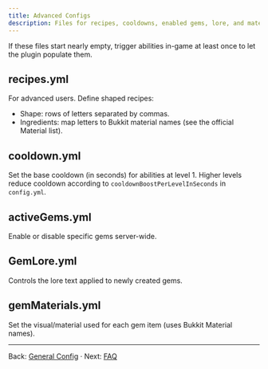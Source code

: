 ```yaml
---
title: Advanced Configs
description: Files for recipes, cooldowns, enabled gems, lore, and materials.
---
```


If these files start nearly empty, trigger abilities in-game at least once to let the plugin populate them.

## recipes.yml

For advanced users. Define shaped recipes:

- Shape: rows of letters separated by commas.
- Ingredients: map letters to Bukkit material names (see the official Material list).

## cooldown.yml

Set the base cooldown (in seconds) for abilities at level 1. Higher levels reduce cooldown according to `cooldownBoostPerLevelInSeconds` in `config.yml`.

## activeGems.yml

Enable or disable specific gems server-wide.

## GemLore.yml

Controls the lore text applied to newly created gems.

## gemMaterials.yml

Set the visual/material used for each gem item (uses Bukkit Material names).

---

Back: [General Config](/fundamentals/getting-set-up/configuration/general-config) · Next: [FAQ](/faq)
